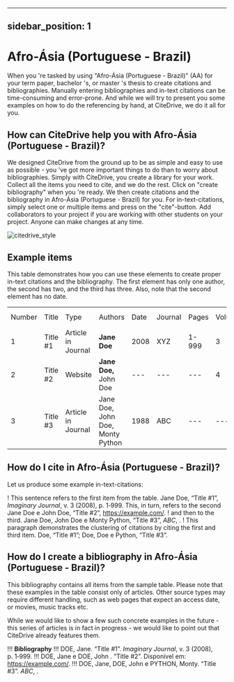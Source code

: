 
---
sidebar_position: 1
---

# Afro-Ásia (Portuguese - Brazil)

When you 're tasked by using "Afro-Ásia (Portuguese - Brazil)" (AA) for your term paper, bachelor 's, or master 's thesis to create citations and bibliographies.
Manually entering bibliographies and in-text citations can be time-consuming and error-prone. And while we will try to present you some examples on how to do the referencing by hand, at CiteDrive, we do it all for you.

<!---
## About  Afro-Ásia (Portuguese - Brazil)

* Title: Afro-Ásia (Portuguese - Brazil)
* Short Title (Id): AA)
* Authors: Afro-Ásia (Portuguese - Brazil)
* Download: Afro-Ásia (Portuguese - Brazil)
 --->

## How can CiteDrive help you with Afro-Ásia (Portuguese - Brazil)?

We designed CiteDrive from the ground up to be as simple and easy to use as possible - you 've got more important things to do than to worry about bibliographies. Simply with CiteDrive, you create a library for your work. Collect all the items you need to cite, and we do the rest. Click on "create bibliography" when you 're ready. We then create citations and the bibliography in Afro-Ásia (Portuguese - Brazil) for you. For in-text-citations, simply select one or multiple items and press on the "cite"-button. Add collaborators to your project if you are working with other students on your project. Anyone can make changes at any time.


![citedrive_style](images/afroasia-portuguese--brazil.svg "Choose Afro-Ásia (Portuguese - Brazil) in the CiteDrive App")


## Example items

This table demonstrates how you can use these elements to create proper in-text citations and the bibliography. The first element has only one author, the second has two, and the third has three. Also, note that the second element has no date.


<table>
  <tr>
   <td>Number
   </td>
   <td>Title
   </td>
   <td>Type
   </td>
   <td>Authors
   </td>
   <td>Date
   </td>
   <td>Journal
   </td>
   <td>Pages
   </td>
   <td>Volume
   </td>
   <td>Issue
   </td>
   <td>Access Date
   </td>
  </tr>
  <tr>
   <td>1
   </td>
   <td>Title #1
   </td>
   <td>Article in Journal
   </td>
   <td><strong>Jane Doe</strong>
   </td>
   <td>2008
   </td>
   <td>XYZ
   </td>
   <td>1-999
   </td>
   <td>3
   </td>
   <td>2
   </td>
   <td>--
   </td>
  </tr>
  <tr>
   <td>
2
   </td>
   <td>Title #2
   </td>
   <td>Website
   </td>
   <td><strong>Jane Doe, </strong>John Doe
   </td>
   <td>---
   </td>
   <td>---
   </td>
   <td>---
   </td>
   <td>4
   </td>
   <td>---
   </td>
   <td>2020-05-01
   </td>
  </tr>
  <tr>
   <td>3
   </td>
   <td>Title #3
   </td>
   <td>Article in Journal
   </td>
   <td>Jane Doe, John Doe, Monty Python
   </td>
   <td>1988
   </td>
   <td>ABC
   </td>
   <td>---
   </td>
   <td>---
   </td>
   <td>16
   </td>
   <td>---
   </td>
  </tr>
</table>



## How do I cite in  Afro-Ásia (Portuguese - Brazil)?

Let us produce some example in-text-citations:

! This sentence refers to the first item from the table. Jane Doe, “Title #1”, <i>Imaginary Journal</i>, v. 3 (2008), p. 1‑999. This, in turn, refers to the second Jane Doe e John  Doe, “Title #2”, https://example.com/.
! and then to the third.  Jane Doe, John Doe e Monty Python, “Title #3”, <i>ABC</i>, .
! This paragraph demonstrates the clustering of citations by citing the first and third item. Doe, “Title #1”; Doe, Doe e Python, “Title #3”.



## How do I create a bibliography in Afro-Ásia (Portuguese - Brazil)?

This bibliography contains all items from the sample table. Please note that these examples in the table consist only of articles. Other source types may require different handling, such as web pages that expect an access date, or movies, music tracks etc.

While we would like to show a few such concrete examples in the future - this series of articles is in fact in progress - we would like to point out that CiteDrive already features them.


!!! **Bibliography**
!!! DOE, Jane. “Title #1”. <i>Imaginary Journal</i>, v. 3 (2008), p. 1‑999.
!!! DOE, Jane e DOE, John . “Title #2”. Disponível em: <https://example.com/>.
!!! DOE, Jane, DOE, John e PYTHON, Monty. “Title #3”. <i>ABC</i>, .


```
        